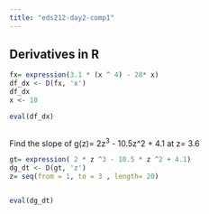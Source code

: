 ```yaml
---
title: "eds212-day2-comp1"
---
```


## Derivatives in R

```r
fx= expression(3.1 * (x ^ 4) - 28* x)
df_dx <- D(fx, 'x')
df_dx
x <- 10

eval(df_dx)



```

Find the slope of g(z)= 2z^3^ - 10.5z\^2 + 4.1 at z= 3.6

```r
gt= expression( 2 * z ^3 - 10.5 * z ^2 + 4.1)
dg_dt <- D(gt, 'z')
z= seq(from = 1, to = 3 , length= 20)


eval(dg_dt)

```

```r

```

